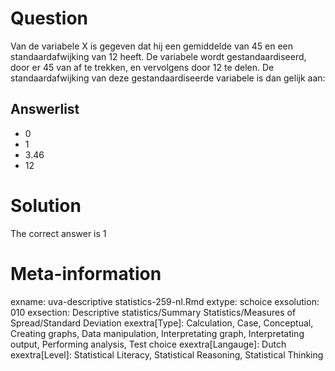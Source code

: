 Question
========

Van de variabele X is gegeven dat hij een gemiddelde van 45 en een standaardafwijking van 12 heeft. De variabele wordt gestandaardiseerd, door er 45 van af te trekken, en vervolgens door 12 te delen. De standaardafwijking van deze gestandaardiseerde variabele is dan gelijk aan:

Answerlist
----------
* 0
* 1
* 3.46
* 12

Solution
========

The correct answer is  1

Meta-information
================
exname: uva-descriptive statistics-259-nl.Rmd
extype: schoice
exsolution: 010
exsection: Descriptive statistics/Summary Statistics/Measures of Spread/Standard Deviation
exextra[Type]: Calculation, Case, Conceptual, Creating graphs, Data manipulation, Interpretating graph, Interpretating output, Performing analysis, Test choice
exextra[Langauge]: Dutch
exextra[Level]: Statistical Literacy, Statistical Reasoning, Statistical Thinking
